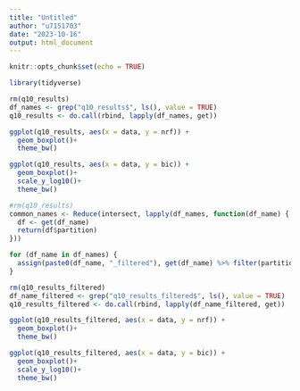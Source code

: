 ```yaml
---
title: "Untitled"
author: "u7151703"
date: "2023-10-16"
output: html_document
---
```


```r
knitr::opts_chunk$set(echo = TRUE)
```



```r
library(tidyverse)
```

```r
rm(q10_results)
df_names <- grep("q10_results$", ls(), value = TRUE)
q10_results <- do.call(rbind, lapply(df_names, get))
```


```r
ggplot(q10_results, aes(x = data, y = nrf)) +
  geom_boxplot()+
  theme_bw()
```

```r
ggplot(q10_results, aes(x = data, y = bic)) +
  geom_boxplot()+
  scale_y_log10()+
  theme_bw()
```


```r
#rm(q10_results)
common_names <- Reduce(intersect, lapply(df_names, function(df_name) {
  df <- get(df_name)
  return(df$partition)
}))

for (df_name in df_names) {
  assign(paste0(df_name, "_filtered"), get(df_name) %>% filter(partition %in% common_names))
}
```


```r
rm(q10_results_filtered)
df_name_filtered <- grep("q10_results_filtered$", ls(), value = TRUE)
q10_results_filtered <- do.call(rbind, lapply(df_name_filtered, get))
```


```r
ggplot(q10_results_filtered, aes(x = data, y = nrf)) +
  geom_boxplot()+
  theme_bw()
```

```r
ggplot(q10_results_filtered, aes(x = data, y = bic)) +
  geom_boxplot()+
  scale_y_log10()+
  theme_bw()
```



